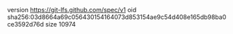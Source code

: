 version https://git-lfs.github.com/spec/v1
oid sha256:03d8664a69c056430154164073d853154ae9c54d408e165db98ba0ce3592d76d
size 10974
